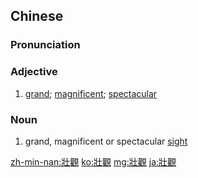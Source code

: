 {{also|壮观}}
==Chinese==
{{zh-forms|s=壮观}}

===Pronunciation===
{{zh-pron
|m=zhuàngguān
|c=zong3 gun1
|h=pfs=chong-kôn
|mn=chòng-koan
|cat=a,n
}}

===Adjective===
{{zh-adj}}

# {{lb|zh|Advanced Mandarin}} [[grand]]; [[magnificent]]; [[spectacular]]

===Noun===
{{zh-noun}}

# {{lb|zh|Advanced Mandarin}} grand, magnificent or spectacular [[sight]]

[[zh-min-nan:壯觀]]
[[ko:壯觀]]
[[mg:壯觀]]
[[ja:壯觀]]